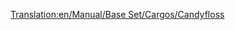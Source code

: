 [[Translation:en/Manual/Base Set/Cargos/Candyfloss]]

{{en/Manual/Base Set/Cargos/Cargo|name=Candyfloss
|image=en/Manual/Base Set/Industries/CandyflossForest.png
|produced=[[en/Manual/Base Set/Industries/Candyfloss Forest]]
|accepted=[[en/Manual/Base Set/Industries/Sweet Factory]]
}}
{{en/Stub}}